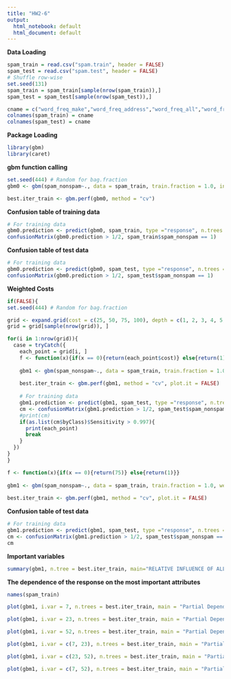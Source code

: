 ```yaml
---
title: "HW2-6"
output:
  html_notebook: default
  html_document: default
---
```


__Data Loading__
```r
spam_train = read.csv("spam.train", header = FALSE)
spam_test = read.csv("spam.test", header = FALSE)
# Shuffle row-wise
set.seed(131)
spam_train = spam_train[sample(nrow(spam_train)),]
spam_test = spam_test[sample(nrow(spam_test)),]

cname = c("word_freq_make","word_freq_address","word_freq_all","word_freq_3d","word_freq_our","word_freq_over","word_freq_remove","word_freq_internet","word_freq_order","word_freq_mail","word_freq_receive","word_freq_will","word_freq_people","word_freq_report","word_freq_addresses","word_freq_free","word_freq_business","word_freq_email","word_freq_you","word_freq_credit","word_freq_your","word_freq_font","word_freq_000","word_freq_money","word_freq_hp","word_freq_hpl","word_freq_george","word_freq_650","word_freq_lab","word_freq_labs","word_freq_telnet","word_freq_857","word_freq_data","word_freq_415","word_freq_85","word_freq_technology","word_freq_1999","word_freq_parts","word_freq_pm","word_freq_direct","word_freq_cs","word_freq_meeting","word_freq_original","word_freq_project","word_freq_re","word_freq_edu","word_freq_table","word_freq_conference","char_freq_;","char_freq_(","char_freq_[","char_freq_!","char_freq_$","char_freq_#","capital_run_length_average","capital_run_length_longest","capital_run_length_total","spam_nonspam")
colnames(spam_train) = cname
colnames(spam_test) = cname
```

__Package Loading__
```r
library(gbm)
library(caret)
```

__gbm function calling__
```r
set.seed(444) # Random for bag.fraction
gbm0 <- gbm(spam_nonspam~., data = spam_train, train.fraction = 1.0, interaction.depth = 4, shrinkage = .05, n.trees = 2500, bag.fraction = 0.5, cv.folds = 5, distribution = "bernoulli", verbose = T)
```

```r
best.iter_train <- gbm.perf(gbm0, method = "cv")
```

__Confusion table of training data__
```r
# For training data
gbm0.prediction <- predict(gbm0, spam_train, type ="response", n.trees = best.iter_train)
confusionMatrix(gbm0.prediction > 1/2, spam_train$spam_nonspam == 1)
```

__Confusion table of test data__
```r
# For training data
gbm0.prediction <- predict(gbm0, spam_test, type ="response", n.trees = best.iter_train)
confusionMatrix(gbm0.prediction > 1/2, spam_test$spam_nonspam == 1)
```

__Weighted Costs__

```r
if(FALSE){
set.seed(444) # Random for bag.fraction

grid <- expand.grid(cost = c(25, 50, 75, 100), depth = c(1, 2, 3, 4, 5, 6), shrinkage = c(0.005, 0.01, 0.015, 0.02, 0.025, 0.03, 0.035, 0.040, 0.045, 0.05), minobsinnode = c(5, 10, 15))
grid = grid[sample(nrow(grid)), ]

for(i in 1:nrow(grid)){
  case = tryCatch({
    each_point = grid[i, ]
    f <- function(x){if(x == 0){return(each_point$cost)} else{return(1)}}
    
    gbm1 <- gbm(spam_nonspam~., data = spam_train, train.fraction = 1.0, weights = unlist(Map(f, spam_train$spam_nonspam)), interaction.depth = each_point$depth, shrinkage = each_point$shrinkage, n.minobsinnode = each_point$minobsinnode, n.trees = 4000, bag.fraction = 0.5, cv.folds = 5, distribution = "bernoulli", verbose = T)
    
    best.iter_train <- gbm.perf(gbm1, method = "cv", plot.it = FALSE)
    
    # For training data
    gbm1.prediction <- predict(gbm1, spam_test, type ="response", n.trees = best.iter_train)
    cm <- confusionMatrix(gbm1.prediction > 1/2, spam_test$spam_nonspam == 1)
    #print(cm)
    if(as.list(cm$byClass)$Sensitivity > 0.997){
      print(each_point)
      break
    }
  })
}
}
```

```r
f <- function(x){if(x == 0){return(75)} else{return(1)}}
    
gbm1 <- gbm(spam_nonspam~., data = spam_train, train.fraction = 1.0, weights = unlist(Map(f, spam_train$spam_nonspam)), interaction.depth = 1, shrinkage = 0.025, n.minobsinnode = 5, n.trees = 4000, bag.fraction = 0.5, cv.folds = 5, distribution = "bernoulli", verbose = T)
    
best.iter_train <- gbm.perf(gbm1, method = "cv", plot.it = FALSE)
```

__Confusion table of test data__
```r
# For training data
gbm1.prediction <- predict(gbm1, spam_test, type ="response", n.trees = best.iter_train)
cm <- confusionMatrix(gbm1.prediction > 1/2, spam_test$spam_nonspam == 1)
cm
```

__Important variables__
```r
summary(gbm1, n.tree = best.iter_train, main="RELATIVE INFLUENCE OF ALL PREDICTORS")
```

__The dependence of the response on the most important attributes__
```r
names(spam_train)
```

```r
plot(gbm1, i.var = 7, n.trees = best.iter_train, main = "Partial Dependence of 'remove'")
```

```r
plot(gbm1, i.var = 23, n.trees = best.iter_train, main = "Partial Dependence of '000'")
```

```r
plot(gbm1, i.var = 52, n.trees = best.iter_train, main = "Partial Dependence of '!'")
```


```r
plot(gbm1, i.var = c(7, 23), n.trees = best.iter_train, main = "Partial Dependence on 'remove' and '000'")
```

```r
plot(gbm1, i.var = c(23, 52), n.trees = best.iter_train, main = "Partial Dependence on '000' and '!'")
```

```r
plot(gbm1, i.var = c(7, 52), n.trees = best.iter_train, main = "Partial Dependence on 'remove' and '!'")
```